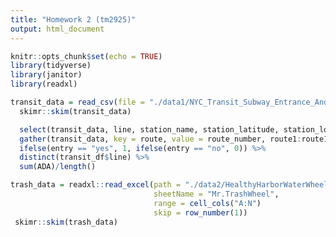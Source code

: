 ```yaml
---
title: "Homework 2 (tm2925)"
output: html_document
---
```


```r
knitr::opts_chunk$set(echo = TRUE)
library(tidyverse)
library(janitor)
library(readxl)
```

```r
transit_data = read_csv(file = "./data1/NYC_Transit_Subway_Entrance_And_Exit_Data.csv") 
  skimr::skim(transit_data)
```

```r
  select(transit_data, line, station_name, station_latitude, station_longitude, route1:route11, entry, vending, entrance_type, ADA) %>% 
  gather(transit_data, key = route, value = route_number, route1:route11) %>% 
  ifelse(entry == "yes", 1, ifelse(entry == "no", 0)) %>% 
  distinct(transit_df$line) %>% 
  sum(ADA)/length()
```

```r
trash_data = readxl::read_excel(path = "./data2/HealthyHarborWaterWheelTotals2017-9-26.xlsx",
                                sheetName = "Mr.TrashWheel", 
                                range = cell_cols("A:N")
                                skip = row_number(1))
 skimr::skim(trash_data)
```









